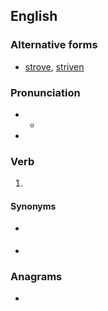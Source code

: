 ==English==

===Alternative forms===
* {{qualifier|US}} [[strove]], [[striven]]

===Pronunciation===
* {{IPA|en|/ˈstɹaɪvd/}}
** {{audio|en|LL-Q1860 (eng)-Vealhurl-strived.wav|Audio (UK)}}
* {{rhymes|en|aɪvd|s=1}}

===Verb===
{{head|en|verb form}}

# {{lb|en|British}} {{en-past of|strive}}

====Synonyms====
* {{l|en|strove}} {{qualifier|simple past}}
* {{l|en|striven}} {{qualifier|past participle}}

===Anagrams===
* {{anagrams|en|a=deirstv|diverts|drivest|verdits}}